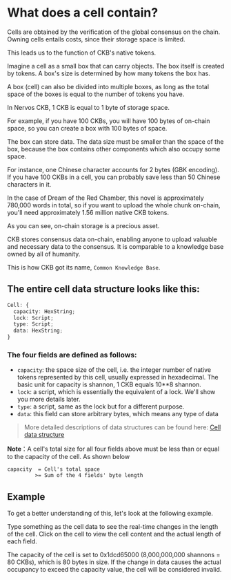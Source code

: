 
# What does a cell contain?

Cells are obtained by the verification of the global consensus on the chain. Owning cells entails costs, since their storage space is limited.

This leads us to the function of CKB's native tokens.

Imagine a cell as a small box that can carry objects. The box itself is created by tokens. A box's size is determined by how many tokens the box has.

A box (cell) can also be divided into multiple boxes, as long as the total space of the boxes is equal to the number of tokens you have.

In Nervos CKB, 1 CKB is equal to 1 byte of storage space.

For example, if you have 100 CKBs, you will have 100 bytes of on-chain space, so you can create a box with 100 bytes of space.

The box can store data. The data size must be smaller than the space of the box, because the box contains other components which also occupy some space.

For instance, one Chinese character accounts for 2 bytes (GBK encoding). If you have 100 CKBs in a cell, you can probably save less than 50 Chinese characters in it.

In the case of Dream of the Red Chamber, this novel is approximately 780,000 words in total, so if you want to upload the whole chunk on-chain, you'll need approximately 1.56 million native CKB tokens.

As you can see, on-chain storage is a precious asset.

CKB stores consensus data on-chain, enabling anyone to upload valuable and necessary data to the consensus. It is comparable to a knowledge base owned by all of humanity.

This is how CKB got its name, `Common Knowledge Base`.

## The entire cell data structure looks like this:

```ts
Cell: {
  capacity: HexString;
  lock: Script;
  type: Script;
  data: HexString;
}
```

### The four fields are defined as follows:

- `capacity`: the space size of the cell, i.e. the integer number of native tokens represented by this cell, usually expressed in hexadecimal. The basic unit for capacity is shannon, 1 CKB equals 10\*\*8 shannon.
- `lock`: a script, which is essentially the equivalent of a lock. We'll show you more details later.
- `type`: a script, same as the lock but for a different purpose.
- `data`: this field can store arbitrary bytes, which means any type of data

> More detailed descriptions of data structures can be found here: [Cell data structure](https://github.com/nervosnetwork/rfcs/blob/master/rfcs/0019-data-structures/0019-data-structures.md#Cell)

**Note**：A cell's total size for all four fields above must be less than or equal to the capacity of the cell. As shown below

```
capacity  = Cell's total space
         >= Sum of the 4 fields' byte length
```

## Example

To get a better understanding of this, let's look at the following example.

Type something as the cell data to see the real-time changes in the length of the cell. Click on the cell to view the cell content and the actual length of each field.

The capacity of the cell is set to 0x1dcd65000 (8,000,000,000 shannons = 80 CKBs), which is 80 bytes in size. If the change in data causes the actual occupancy to exceed the capacity value, the cell will be considered invalid.

<Example />
